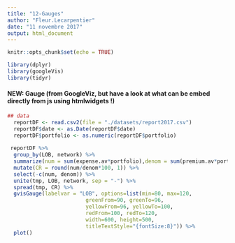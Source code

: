 ```yaml
---
title: "12-Gauges"
author: "Fleur.Lecarpentier"
date: "11 novembre 2017"
output: html_document
---
```


```r
knitr::opts_chunk$set(echo = TRUE)
```

```r
library(dplyr)
library(googleVis)
library(tidyr)
```

####  NEW: Gauge (from GoogleViz, but have a look at what can be embed directly from js using htmlwidgets !)

```r


## data
  reportDF <- read.csv2(file = "./datasets/report2017.csv")
  reportDF$date <- as.Date(reportDF$date)
  reportDF$portfolio <- as.numeric(reportDF$portfolio)
 
 reportDF %>%  
  group_by(LOB, network) %>% 
  summarize(num = sum(expense.av*portfolio),denom = sum(premium.av*portfolio)) %>%
  mutate(CR = round(num/denom*100, 1)) %>%
  select(-c(num, denom)) %>%
  unite(tmp, LOB, network, sep = "-") %>%
  spread(tmp, CR) %>%
  gvisGauge(labelvar = "LOB", options=list(min=80, max=120, 
                         greenFrom=90, greenTo=96, 
                         yellowFrom=96, yellowTo=100,
                         redFrom=100, redTo=120, 
                         width=600, height=500,
                         titleTextStyle="{fontSize:8}")) %>%
  plot()
 

```